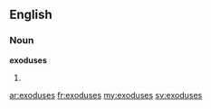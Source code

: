 ==English==

===Noun===
'''exoduses'''

# {{plural of|[[exodus]]}}

[[ar:exoduses]]
[[fr:exoduses]]
[[my:exoduses]]
[[sv:exoduses]]